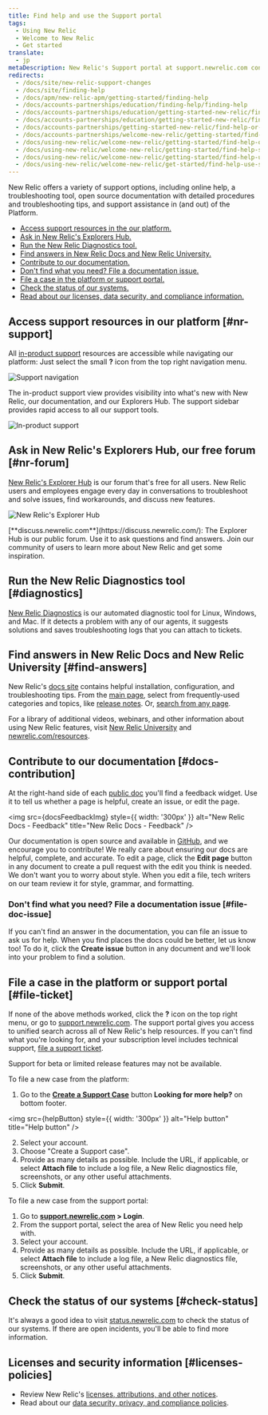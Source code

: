```yaml
---
title: Find help and use the Support portal
tags:
  - Using New Relic
  - Welcome to New Relic
  - Get started
translate:
  - jp
metaDescription: New Relic's Support portal at support.newrelic.com contains several levels of self-help informational resources and support services.
redirects:
  - /docs/site/new-relic-support-changes
  - /docs/site/finding-help
  - /docs/apm/new-relic-apm/getting-started/finding-help
  - /docs/accounts-partnerships/education/finding-help/finding-help
  - /docs/accounts-partnerships/education/getting-started-new-relic/finding-help
  - /docs/accounts-partnerships/education/getting-started-new-relic/find-help-or-file-support-ticket
  - /docs/accounts-partnerships/getting-started-new-relic/find-help-or-file-support-ticket
  - /docs/accounts-partnerships/welcome-new-relic/getting-started/find-help-or-file-support-ticket
  - /docs/using-new-relic/welcome-new-relic/getting-started/find-help-or-file-support-ticket
  - /docs/using-new-relic/welcome-new-relic/getting-started/find-help-support-portal
  - /docs/using-new-relic/welcome-new-relic/getting-started/find-help-use-support-portal
  - /docs/using-new-relic/welcome-new-relic/get-started/find-help-use-support-portal
---
```







New Relic offers a variety of support options, including online help, a troubleshooting tool, open source documentation with detailed procedures and troubleshooting tips, and support assistance in (and out) of the Platform.

* [Access support resources in the our platform.](#nr-support)
* [Ask in New Relic's Explorers Hub.](#nr-forum)
* [Run the New Relic Diagnostics tool.](#diagnostics)
* [Find answers in New Relic Docs and New Relic University.](#find-answers)
* [Contribute to our documentation.](#docs-contribution)
* [Don't find what you need? File a documentation issue.](#file-doc-issue)
* [File a case in the platform or support portal.](#file-ticket)
* [Check the status of our systems.](#check-status)
* [Read about our licenses, data security, and compliance information.](#licenses-policies)

## Access support resources in our platform [#nr-support]

All [in-product support](https://one.newrelic.com/redirect/support) resources are accessible while navigating our platform: Just select the small **?** icon from the top right navigation menu.

<img
  title="Support navigation"
  alt="Support navigation"
  src={supportNav}
/>

The in-product support view provides visibility into what's new with New Relic, our documentation, and our Explorers Hub. The support sidebar provides rapid access to all our support tools.

<img
  title="New Relic's in-product support"
  alt="In-product support"
  src={inProductSupport}
/>

## Ask in New Relic's Explorers Hub, our free forum [#nr-forum]

[New Relic's Explorer Hub](https://discuss.newrelic.com/) is our forum that's free for all users. New Relic users and employees engage every day in conversations to troubleshoot and solve issues, find workarounds, and discuss new features.

<img
  title="New Relic's Explorer Hub"
  alt="New Relic's Explorer Hub"
  src={newRelicExplorersHub}
/>

<figcaption>
  [**discuss.newrelic.com**](https://discuss.newrelic.com/): The Explorer Hub is
  our public forum. Use it to ask questions and find answers. Join our community
  of users to learn more about New Relic and get some inspiration.
</figcaption>

## Run the New Relic Diagnostics tool [#diagnostics]

[New Relic Diagnostics](/docs/using-new-relic/cross-product-functions/troubleshooting/new-relic-diagnostics) is our automated diagnostic tool for Linux, Windows, and Mac. If it detects a problem with any of our agents, it suggests solutions and saves troubleshooting logs that you can attach to tickets.

## Find answers in New Relic Docs and New Relic University [#find-answers]

New Relic's [docs site](https://docs.newrelic.com) contains helpful installation, configuration, and troubleshooting tips. From the [main page](http://docs.newrelic.com), select from frequently-used categories and topics, like [release notes](/docs/release-notes). Or, [search from any page](http://docs.newrelic.com/search).

For a library of additional videos, webinars, and other information about using New Relic features, visit [New Relic University](https://learn.newrelic.com/) and [newrelic.com/resources](https://newrelic.com/resources/videos).

## Contribute to our documentation [#docs-contribution]

At the right-hand side of each [public doc](https://docs.newrelic.com) you'll find a feedback widget. Use it to tell us whether a page is helpful, create an issue, or edit the page.

<img
  src={docsFeedbackImg}
  style={{ width: '300px' }}
  alt="New Relic Docs - Feedback"
  title="New Relic Docs - Feedback"
/>

Our documentation is open source and available in [GitHub](https://github.com/newrelic/docs-website), and we encourage you to contribute! We really care about ensuring our docs are helpful, complete, and accurate. To edit a page, click the **Edit page** button in any document to create a pull request with the edit you think is needed. We don't want you to worry about style. When you edit a file, tech writers on our team review it for style, grammar, and formatting.

### Don't find what you need? File a documentation issue [#file-doc-issue]

If you can't find an answer in the documentation, you can file an issue to ask us for help. When you find places the docs could be better, let us know too! To do it, click the **Create issue** button in any document and we'll look into your problem to find a solution.

## File a case in the platform or support portal [#file-ticket]

If none of the above methods worked, click the **?** icon on the top right menu, or go to [support.newrelic.com](https://support.newrelic.com). The support portal gives you access to unified search across all of New Relic's help resources. If you can't find what you're looking for, and your subscription level includes technical support, [file a support ticket](https://support.newrelic.com/s/inbox).

<Callout variant="important">
  Support for beta or limited release features may not be available.
</Callout>

To file a new case from the platform:

1. Go to the **[Create a Support Case](https://one.newrelic.com/redirect/support)** button **Looking for more help?** on bottom footer.

<img
  src={helpButton}
  style={{ width: '300px' }}
  alt="Help button"
  title="Help button"
/>

2. Select your account.
3. Choose "Create a Support case".
4. Provide as many details as possible. Include the URL, if applicable, or select **Attach file** to include a log file, a New Relic diagnostics file, screenshots, or any other useful attachments.
5. Click **Submit**.

To file a new case from the support portal:

1. Go to **[support.newrelic.com](https://support.newrelic.com) > Login**.
2. From the support portal, select the area of New Relic you need help with.
3. Select your account.
4. Provide as many details as possible. Include the URL, if applicable, or select **Attach file** to include a log file, a New Relic diagnostics file, screenshots, or any other useful attachments.
5. Click **Submit**.

## Check the status of our systems [#check-status]

It's always a good idea to visit [status.newrelic.com](https://status.newrelic.com/) to check the status of our systems. If there are open incidents, you'll be able to find more information.

## Licenses and security information [#licenses-policies]

* Review New Relic's [licenses, attributions, and other notices](/docs/licenses).
* Read about our [data security, privacy, and compliance policies](/docs/security).
